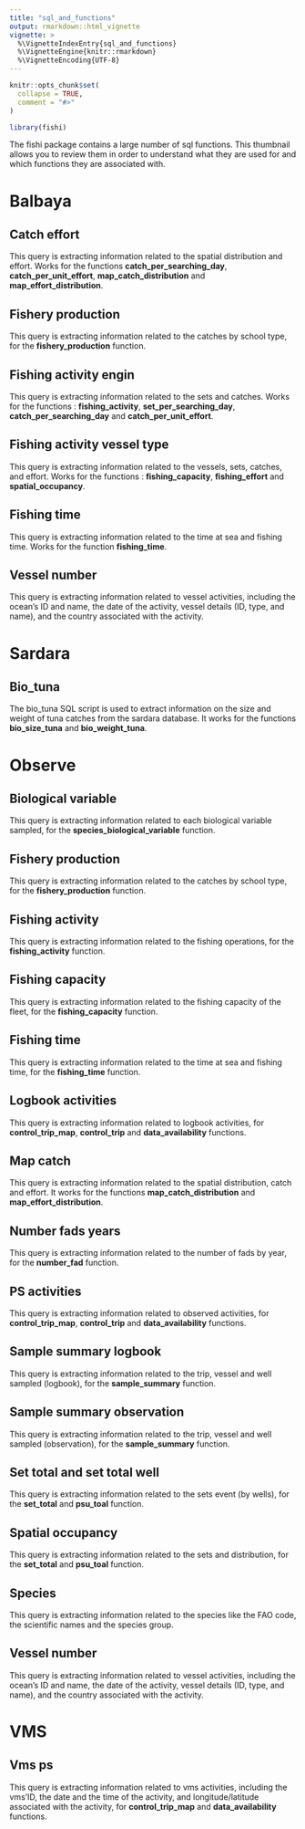 ```yaml
---
title: "sql_and_functions"
output: rmarkdown::html_vignette
vignette: >
  %\VignetteIndexEntry{sql_and_functions}
  %\VignetteEngine{knitr::rmarkdown}
  %\VignetteEncoding{UTF-8}
---
```


```r
knitr::opts_chunk$set(
  collapse = TRUE,
  comment = "#>"
)
```

```r
library(fishi)
```

The fishi package contains a large number of sql functions. This thumbnail allows you to review them in order to understand what they are used for and which functions they are associated with.

# Balbaya

## Catch effort

This query is extracting information related to the spatial distribution and effort. Works for the functions **catch_per_searching_day**, **catch_per_unit_effort**, **map_catch_distribution** and **map_effort_distribution**.

## Fishery production

This query is extracting information related to the catches by school type, for the **fishery_production** function.

## Fishing activity engin

This query is extracting information related to the sets and catches. Works for the functions : **fishing_activity**, **set_per_searching_day**, **catch_per_searching_day** and **catch_per_unit_effort**.

## Fishing activity vessel type

This query is extracting information related to the vessels, sets, catches, and effort. Works for the functions : **fishing_capacity**, **fishing_effort** and **spatial_occupancy**.

## Fishing time

This query is extracting information related to the time at sea and fishing time. Works for the function **fishing_time**.

## Vessel number

This query is extracting information related to vessel activities, including the ocean's ID and name, the date of the activity, vessel details (ID, type, and name), and the country associated with the activity.

# 

# Sardara

## Bio_tuna

The bio_tuna SQL script is used to extract information on the size and weight of tuna catches from the sardara database. It works for the functions **bio_size_tuna** and **bio_weight_tuna**.

# 

# Observe

## Biological variable

This query is extracting information related to each biological variable sampled, for the **species_biological_variable** function.

## Fishery production

This query is extracting information related to the catches by school type, for the **fishery_production** function.

## Fishing activity

This query is extracting information related to the fishing operations, for the **fishing_activity** function.

## Fishing capacity

This query is extracting information related to the fishing capacity of the fleet, for the **fishing_capacity** function.

## Fishing time

This query is extracting information related to the time at sea and fishing time, for the **fishing_time** function.

## Logbook activities

This query is extracting information related to logbook activities, for **control_trip_map**, **control_trip** and **data_availability** functions.

## Map catch

This query is extracting information related to the spatial distribution, catch and effort. It works for the functions **map_catch_distribution** and **map_effort_distribution**.

## Number fads years

This query is extracting information related to the number of fads by year, for the **number_fad** function.

## PS activities

This query is extracting information related to observed activities, for **control_trip_map**, **control_trip** and **data_availability** functions.

## Sample summary logbook

This query is extracting information related to the trip, vessel and well sampled (logbook), for the **sample_summary** function.

## Sample summary observation

This query is extracting information related to the trip, vessel and well sampled (observation), for the **sample_summary** function.

## Set total and set total well

This query is extracting information related to the sets event (by wells), for the **set_total** and **psu_toal** function.

## Spatial occupancy

This query is extracting information related to the sets and distribution, for the **set_total** and **psu_toal** function.

## Species

This query is extracting information related to the species like the FAO code, the scientific names and the species group.

## Vessel number

This query is extracting information related to vessel activities, including the ocean's ID and name, the date of the activity, vessel details (ID, type, and name), and the country associated with the activity.

# VMS

## Vms ps

This query is extracting information related to vms activities, including the vms'ID, the date and the time of the activity, and longitude/latitude associated with the activity, for **control_trip_map** and **data_availability** functions.
